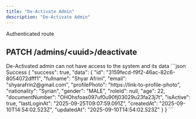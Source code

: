 ```yaml
---
title: "De-Activate Admin"
description: "De-Activate Admin"
---
```


<Info>Authenticated route</Info>
## PATCH /admins/\<uuid\>/deactivate

<Callout icon="key" color="#FFC107" iconType="regular">
  De-Activated admin can not have access to the system and its data
</Callout>

<ResponseExample>
```json Success
{
    "success": true,
    "data": {
        "id": "3159fecd-f9f2-46ac-82c6-8054072dfff1",
        "fullname": "Shyar Afrini",
        "email": "shyarafrin2@gmail.com",
        "profilePhoto": "https://link-to-profile-photo",
        "nationality": "Syrian",
        "gender": "MALE",
        "roleId": null,
        "age": 22,
        "documentNumber": "OHOhsfoas097uf0u90fj03029u23fa23j7t",
        "isActive": true,
        "lastLoginAt": "2025-09-25T09:07:59.091Z",
        "createdAt": "2025-09-10T14:54:02.523Z",
        "updatedAt": "2025-09-10T14:54:02.523Z"
    }
}
```
</ResponseExample>
